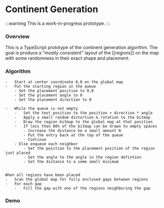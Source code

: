 
# Continent Generation

:::warning
This is a work-in-progress prototype.
:::

### Overview

This is a TypeScript prototype of the continent generation algorithm. The goal is produce a "mostly consistent" layout of the [[regions]] on the map with some randomness in their exact shape and placement.

### Algorithm

```
-   Start at center coordinate 0,0 on the global map
-   Put the starting region in the queue
    - Set the placement position to 0,0
    - Set the placement angle to 0
    - Set the placement direction to 0

-   While the queue is not empty
    -   Set the test position to the position + direction * angle
    -   Apply a small random distortion & rotation to the bitmap
    -   Draw the region bitmap to the global map at that position
    -   If less than 80% of the bitmap can be drawn to empty spaces
        - Increase the distance be a small amount N
        - Put the entry back at the top of the queue
        - Continue
    - Else enqueue each neighbor
        - Set the position to the placement position of the region just placed
        - Set the angle to the angle in the region defintion
        - Set the distance to a some small minimum


When all regions have been placed
-   Scan the global map for fully enclosed gaps between regions
-   For each gap
    -   Fill the gap with one of the regions neighboring the gap
```

### Demo

<Demo />
